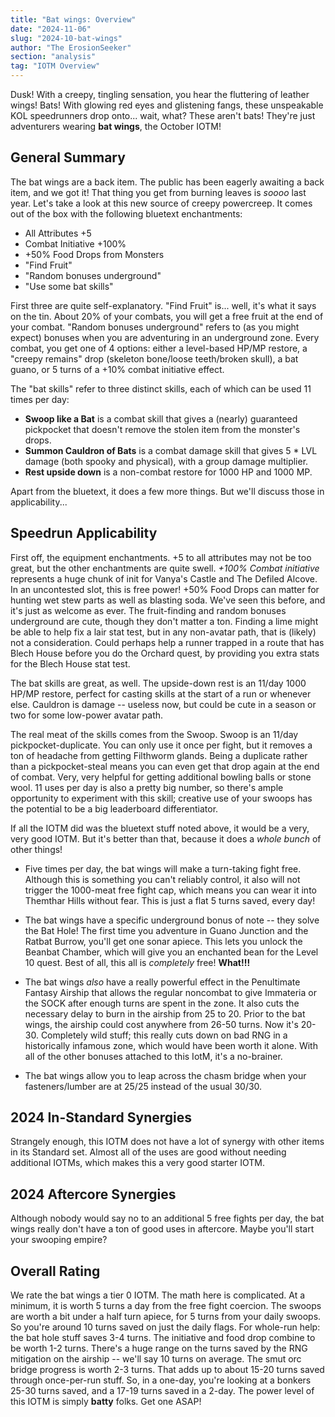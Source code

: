 ```yaml
---
title: "Bat wings: Overview"
date: "2024-11-06"
slug: "2024-10-bat-wings"
author: "The ErosionSeeker"
section: "analysis"
tag: "IOTM Overview"
---
```


Dusk! With a creepy, tingling sensation, you hear the fluttering of leather wings! Bats! With glowing red eyes and glistening fangs, these unspeakable KOL speedrunners drop onto... wait, what? These aren't bats! They're just adventurers wearing **bat wings**, the October IOTM!

## General Summary

The bat wings are a back item. The public has been eagerly awaiting a back item, and we got it! That thing you get from burning leaves is *soooo* last year. Let's take a look at this new source of creepy powercreep. It comes out of the box with the following bluetext enchantments:

- All Attributes +5
- Combat Initiative +100%
- +50% Food Drops from Monsters
- "Find Fruit"
- "Random bonuses underground"
- "Use some bat skills"

First three are quite self-explanatory. "Find Fruit" is... well, it's what it says on the tin. About 20% of your combats, you will get a free fruit at the end of your combat. "Random bonuses underground" refers to (as you might expect) bonuses when you are adventuring in an underground zone. Every combat, you get one of 4 options: either a level-based HP/MP restore, a "creepy remains" drop (skeleton bone/loose teeth/broken skull), a bat guano, or 5 turns of a +10% combat initiative effect.

The "bat skills" refer to three distinct skills, each of which can be used 11 times per day:
- **Swoop like a Bat** is a combat skill that gives a (nearly) guaranteed pickpocket that doesn't remove the stolen item from the monster's drops.
- **Summon Cauldron of Bats** is a combat damage skill that gives 5 * LVL damage (both spooky and physical), with a group damage multiplier. 
- **Rest upside down** is a non-combat restore for 1000 HP and 1000 MP. 

Apart from the bluetext, it does a few more things. But we'll discuss those in applicability...

## Speedrun Applicability

First off, the equipment enchantments. +5 to all attributes may not be too great, but the other enchantments are quite swell. *+100% Combat initiative* represents a huge chunk of init for Vanya's Castle and The Defiled Alcove. In an uncontested slot, this is free power! +50% Food Drops can matter for hunting wet stew parts as well as blasting soda. We've seen this before, and it's just as welcome as ever. The fruit-finding and random bonuses underground are cute, though they don't matter a ton. Finding a lime might be able to help fix a lair stat test, but in any non-avatar path, that is (likely) not a consideration. Could perhaps help a runner trapped in a route that has Blech House before you do the Orchard quest, by providing you extra stats for the Blech House stat test.

The bat skills are great, as well. The upside-down rest is an 11/day 1000 HP/MP restore, perfect for casting skills at the start of a run or whenever else. Cauldron is damage -- useless now, but could be cute in a season or two for some low-power avatar path.

The real meat of the skills comes from the Swoop. Swoop is an 11/day pickpocket-duplicate. You can only use it once per fight, but it removes a ton of headache from getting Filthworm glands. Being a duplicate rather than a pickpocket-steal means you can even get that drop again at the end of combat. Very, very helpful for getting additional bowling balls or stone wool. 11 uses per day is also a pretty big number, so there's ample opportunity to experiment with this skill; creative use of your swoops has the potential to be a big leaderboard differentiator.

If all the IOTM did was the bluetext stuff noted above, it would be a very, very good IOTM. But it's better than that, because it does a *whole bunch* of other things!

- Five times per day, the bat wings will make a turn-taking fight free. Although this is something you can't reliably control, it also will not trigger the 1000-meat free fight cap, which means you can wear it into Themthar Hills without fear. This is just a flat 5 turns saved, every day!

- The bat wings have a specific underground bonus of note -- they solve the Bat Hole! The first time you adventure in Guano Junction and the Ratbat Burrow, you'll get one sonar apiece. This lets you unlock the Beanbat Chamber, which will give you an enchanted bean for the Level 10 quest. Best of all, this all is *completely* free! **What!!!**

- The bat wings *also* have a really powerful effect in the Penultimate Fantasy Airship that allows the regular noncombat to give Immateria or the SOCK after enough turns are spent in the zone. It also cuts the necessary delay to burn in the airship from 25 to 20. Prior to the bat wings, the airship could cost anywhere from 26-50 turns. Now it's 20-30. Completely wild stuff; this really cuts down on bad RNG in a historically infamous zone, which would have been worth it alone. With all of the other bonuses attached to this IotM, it's a no-brainer.

- The bat wings allow you to leap across the chasm bridge when your fasteners/lumber are at 25/25 instead of the usual 30/30. 

## 2024 In-Standard Synergies

Strangely enough, this IOTM does not have a lot of synergy with other items in its Standard set. Almost all of the uses are good without needing additional IOTMs, which makes this a very good starter IOTM.

## 2024 Aftercore Synergies

Although nobody would say no to an additional 5 free fights per day, the bat wings really don't have a ton of good uses in aftercore. Maybe you'll start your swooping empire?

## Overall Rating

We rate the bat wings a tier 0 IOTM. The math here is complicated. At a minimum, it is worth 5 turns a day from the free fight coercion. The swoops are worth a bit under a half turn apiece, for 5 turns from your daily swoops. So you're around 10 turns saved on just the daily flags. For whole-run help: the bat hole stuff saves 3-4 turns. The initiative and food drop combine to be worth 1-2 turns. There's a huge range on the turns saved by the RNG mitigation on the airship -- we'll say 10 turns on average. The smut orc bridge progress is worth 2-3 turns. That adds up to about 15-20 turns saved through once-per-run stuff. So, in a one-day, you're looking at a bonkers 25-30 turns saved, and a 17-19 turns saved in a 2-day. The power level of this IOTM is simply **batty** folks. Get one ASAP!